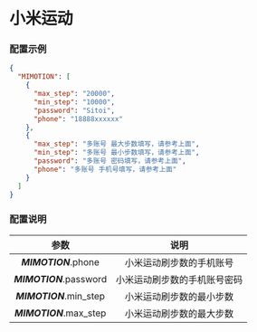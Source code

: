 
<Cards>
  <Card
    title="AcFun"
    href="/settings/acfun"
  />
  <Card
    title="阿里云盘"
    href="/settings/aliyun"
  />
  <Card
    title="奥拉星"
    href="/settings/aolaxing"
  />
  <Card
    title="Baidu 站点提交"
    href="/settings/baidu"
  />
  <Card
    title="Bilibili"
    href="/settings/bilibili"
  />
  <Card
    title="恩山无线论坛"
    href="/settings/enshan"
  />
  <Card
    title="i茅台"
    href="/settings/imaotai"
  />
  <Card
    title="爱奇艺"
    href="/settings/iqiyi"
  />
  <Card
    title="全民 K 歌"
    href="/settings/kgqq"
  />
  <Card
    title="小米运动"
    href="/settings/mimotion"
  />
  <Card
    title="什么值得买"
    href="/settings/smzdm"
  />
  <Card
    title="百度贴吧"
    href="/settings/tieba"
  />
  <Card
    title="V2EX"
    href="/settings/v2ex"
  />
  <Card
    title="有道云笔记"
    href="/settings/youdao"
  />
</Cards>

# 小米运动

### 配置示例

```json filename="config.json" copy
{
  "MIMOTION": [
    {
      "max_step": "20000",
      "min_step": "10000",
      "password": "Sitoi",
      "phone": "18888xxxxxx"
    },
    {
      "max_step": "多账号 最大步数填写，请参考上面",
      "min_step": "多账号 最小步数填写，请参考上面",
      "password": "多账号 密码填写，请参考上面",
      "phone": "多账号 手机号填写，请参考上面"
    }
  ]
}
```

### 配置说明

|          参数           |             说明             |
| :---------------------: | :--------------------------: |
|  _**MIMOTION**_.phone   |   小米运动刷步数的手机账号   |
| _**MIMOTION**_.password | 小米运动刷步数的手机账号密码 |
| _**MIMOTION**_.min_step |   小米运动刷步数的最小步数   |
| _**MIMOTION**_.max_step |   小米运动刷步数的最大步数   |
